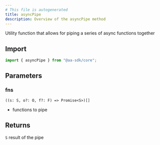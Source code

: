 ```yaml
---
# This file is autogenerated
title: asyncPipe
description: Overview of the asyncPipe method
---
```



Utility function that allows for piping a series of async functions together

## Import

```ts
import { asyncPipe } from "@aa-sdk/core";
```

## Parameters

### fns

`((s: S, o?: O, f?: F) => Promise<S>)[]`

- functions to pipe

## Returns

`S`
result of the pipe
